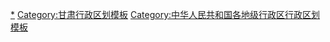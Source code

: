 {{Navbox
|listclass = hlist
|name = 酒泉市行政区划
|title = [[酒泉市]]行政区划
|above = 省级行政区：[[甘肃省]]　　政府驻地：[[肃州区]]
|image = [[File:Administrative Division Jiuquan.svg|150px]]
|state = {{{state<includeonly>|collapsed</includeonly>}}}

|group1style = background: #ececec; text-align: center;
|group1 = [[县级行政区]]
|liststyle = background: #ececec; text-align: center;
|list1 = 7[[县级行政区]]（1[[市辖区]]、2[[县级市]]、2[[县 (中华人民共和国)|县]]、2[[自治县]]）；77[[乡级行政区]]（9[[街道办事处]]、53[[行政建制镇|镇]]、9[[乡 (中华人民共和国)|乡]]、6[[民族乡]]）

|group2 = [[市辖区]]
|groupstyle = text-align: center;
|list2 = {{Navbox|child

|group1 = [[肃州区]]
|list1 =  {{Navbox|child
|group1 = 7街道
|list1 = 
* [[东北街街道]]
* [[东南街街道]]
* [[工业园街道]]
* [[西北街街道]]
* [[西南街街道]]
* [[新城街道 (酒泉市)|新城街道]]
* [[玉门油田生活基地街道]]
|group2 = 14镇
|list2 = 
* [[西洞镇]]
* [[总寨镇 (酒泉市)|总寨镇]]
* [[金佛寺镇]]
* [[三墩镇 (酒泉市)|三墩镇]]
* [[上坝镇]]
* [[清水镇 (酒泉市)|清水镇]]
* [[银达镇]]
* [[泉湖镇 (酒泉市)|泉湖镇]]
* [[果园镇 (酒泉市)|果园镇]]
* [[西峰镇]]
* [[铧尖镇]]
* [[东洞镇]]
* [[丰乐镇 (酒泉市)|丰乐镇]]
* [[下河清镇]]
|group3 = 1民族乡
|list3 = 
* [[黄泥堡裕固族乡]]
}}
}}

|group3 = [[县级市]]
|list3 = {{Navbox|child

|group1 = [[玉门市]]
|list1 =  {{Navbox|child
|group1 = 1街道
|list1 = 
* [[新市区街道 (玉门市)|新市区街道]]
|group2 = 10镇
|list2 = 
* [[玉门镇]]
* [[赤金镇]]
* [[花海镇]]
* [[老君庙镇 (玉门市)|老君庙镇]]
* [[柳河镇 (玉门市)|柳河镇]]
* [[黄闸湾镇]]
* [[下西号镇]]
* [[柳湖镇 (玉门市)|柳湖镇]]
* [[昌马镇]]
* [[六墩镇]]
|group3 = 2民族乡
|list3 = 
* [[小金湾东乡族乡]]
* [[独山子东乡族乡]]
|group4 = [[甘肃矿区]]
|group4style = background: #ececec
|list4 = {{Navbox|child
|group1 = 1街道
|groupstyle = background: #ececec
|list1 = 
* [[甘肃矿区街道]]
}}
}}

|group2 = [[敦煌市]]
|list2 =  {{Navbox|child
|group1 = 9镇
|list1 = 
* [[沙州镇 (敦煌市)|沙州镇]]
* [[七里镇 (敦煌市)|七里镇]]
* [[肃州镇]]
* [[莫高镇]]
* [[转渠口镇]]
* [[阳关镇]]
* [[月牙泉镇]]
* [[郭家堡镇]]
* [[黄渠镇]]
}}
}}

|group4 = [[县 (中华人民共和国)|县]]
|list4 = {{Navbox|child

|group1 = [[金塔县]]
|list1 =  {{Navbox|child
|group1 = 7镇
|list1 = 
* [[中东镇 (金塔县)|中东镇]]
* [[鼎新镇 (金塔县)|鼎新镇]]
* [[金塔镇]]
* [[东坝镇 (金塔县)|东坝镇]]
* [[航天镇]]
* [[大庄子镇]]
* [[西坝镇 (金塔县)|西坝镇]]
|group2 = 2乡
|list2 = 
* [[古城乡 (金塔县)|古城乡]]
* [[羊井子湾乡]]
}}

|group2 = [[瓜州县]]
|list2 =  {{Navbox|child
|group1 = 10镇
|list1 = 
* [[渊泉镇]]
* [[柳园镇 (瓜州县)|柳园镇]]
* [[三道沟镇 (瓜州县)|三道沟镇]]
* [[南岔镇]]
* [[锁阳城镇]]
* [[西湖镇 (瓜州县)|西湖镇]]
* [[河东镇 (瓜州县)|河东镇]]
* [[腰站子东乡族镇]]
* [[双塔镇 (瓜州县)|双塔镇]]
* [[瓜州镇]]
|group2 = 2乡
|list2 = 
* [[布隆吉乡]]
* [[梁湖乡]]
|group3 = 3民族乡
|list3 = 
* [[七墩回族东乡族乡]]
* [[广至藏族乡]]
* [[沙河回族乡]]
}}
}}

|group5 = [[自治县]]
|list5 = {{Navbox|child

|group1 = [[肃北蒙古族自治县]]
|list1 =  {{Navbox|child
|group1 = 2镇
|list1 = 
* [[马鬃山镇]]
* [[党城湾镇]]
|group2 = 2乡
|list2 = 
* [[石包城乡]]
* [[盐池湾乡]]
}}

|group2 = [[阿克塞哈萨克族自治县]]
|list2 =  {{Navbox|child
|group1 = 1镇
|list1 = 
* [[红柳湾镇]]
|group2 = 3乡
|list2 = 
* [[阿克旗乡]]
* [[阿勒腾乡]]
* [[阿伊纳乡]]
}}
}}
}}
<noinclude>
[[Category:酒泉行政区划|*]]
[[Category:甘肃行政区划模板]]
[[Category:中华人民共和国各地级行政区行政区划模板]]
</noinclude>